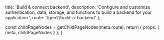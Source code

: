 
  title: 'Build & connect backend',
  description:
    'Configure and customize authentication, data, storage, and functions to build a backend for your application.',
  route: '/gen2/build-a-backend'
};

  const childPageNodes = getChildPageNodes(meta.route);
  return {
    props: {
      meta,
      childPageNodes
    }
  };
}

<Overview childPageNodes={props.childPageNodes} />

